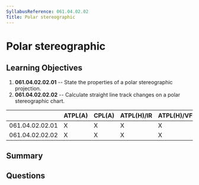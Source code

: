 ```yaml
---
SyllabusReference: 061.04.02.02
Title: Polar stereographic
---
```


# Polar stereographic

## Learning Objectives

1.  **061.04.02.02.01** -- State the properties of a polar stereographic
    projection.
2.  **061.04.02.02.02** -- Calculate straight line track changes on a polar
    stereographic chart.

|                 | ATPL(A) | CPL(A) | ATPL(H)/IR | ATPL(H)/VFR | CPL(H) | IR | CBIR(A) |
| --------------- | ------- | ------ | ---------- | ----------- | ------ | -- | ------- |
| 061.04.02.02.01 | X       | X      | X          | X           | X      |    |         |
| 061.04.02.02.02 | X       | X      | X          | X           | X      |    |         |

## Summary

## Questions
